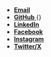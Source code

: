
<style>{`a {color: inherit;}`}</style>

- [<FontAwesomeIcon icon={faEnvelope} /> **Email**](mailto:saiarvind@budaraju.com)
- [<FontAwesomeIcon icon={faGithub} /> **GitHub** ](https://github.com/saiarvindb){}
- [<FontAwesomeIcon icon={faLinkedin} /> **LinkedIn**](https://linkedin.com/in/saiarvindb)
- [<FontAwesomeIcon icon={faFacebook} /> **Facebook** ](https://facebook.com/saiarvind.budaraju)
- [<FontAwesomeIcon icon={faInstagram} /> **Instagram** ](https://instagram.com/saiarvind.budaraju)
- [<FontAwesomeIcon icon={faXTwitter} /> **Twitter/X**](https://x.com/@saiarvindb)
